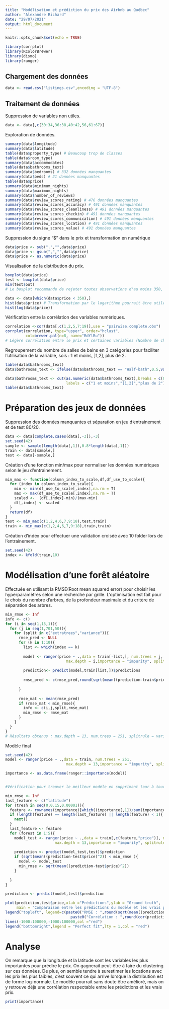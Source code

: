 ```yaml
---
title: "Modélisation et prédiction du prix des Airbnb au Québec"
author: "Alexandre Richard"
date: "29/07/2021"
output: html_document
---
```


```r
knitr::opts_chunk$set(echo = TRUE)
```

```r
library(corrplot)
library(RColorBrewer)
library(dismo)
library(ranger)

```


## Chargement des données

```r
data <- read.csv("listings.csv",encoding = "UTF-8")
```

## Traitement de données

Suppression de variables non utiles.

```r
data <- data[,c(30:34,36:38,40:42,56,61:67)]
```

Exploration de données.

```r
summary(data$longitude)
summary(data$latitude)
table(data$property_type) # Beaucoup trop de classes
table(data$room_type)
summary(data$accommodates)
table(data$bathrooms_text)
summary(data$bedrooms) # 332 données manquantes
summary(data$beds) # 21 données manquantes
table(data$price)
summary(data$minimum_nights)
summary(data$maximum_nights)
summary(data$number_of_reviews)
summary(data$review_scores_rating) # 476 données manquantes
summary(data$review_scores_accuracy) # 491 données manquantes
summary(data$review_scores_cleanliness) # 491 données manquantes
summary(data$review_scores_checkin) # 491 données manquantes
summary(data$review_scores_communication) # 491 données manquantes
summary(data$review_scores_location) # 491 données manquantes
summary(data$review_scores_value) # 491 données manquantes

```


Suppression du signe "$" dans le prix et transformation en numérique

```r
data$price <- sub(".","",data$price)
data$price <- gsub(",","",data$price)
data$price <- as.numeric(data$price)
```

Visualisation de la distribution du prix.

```r
boxplot(data$price)
test <- boxplot(data$price)
min(test$out) 
# Le boxplot recommande de rejeter toutes observations d'au moins 350, il s'agit de données extrêmes.

data <- data[which(data$price < 350),]
hist(data$price) # Transformation par le logarithme pourrait être utile.
hist(log(data$price))
```

Vérification entre la corrélation des variables numériques.


```r
correlation <-cor(data[,c(1,2,5,7:19)],use = "pairwise.complete.obs")
corrplot(correlation, type="upper", order="hclust",
         col=brewer.pal(n=8, name="RdYlBu"))
# Légère corrélation entre le prix et certaines variables (Nombre de chambres, nombre de lits et nombre de personnes accueillies)
```

Regroupement du nombre de salles de bains en 3 catégories pour faciliter l'utilisation de la variable, sois : 1 et moins, ]1,2], plus de 2.
```r
table(data$bathrooms_text)
data$bathrooms_text <- ifelse(data$bathrooms_text == "Half-bath",0.5,vapply(strsplit(data$bathrooms_text," "), `[`, 1, FUN.VALUE=character(1)))

data$bathrooms_text <- cut(as.numeric(data$bathrooms_text),breaks = c(0,1,2,Inf),
                           labels = c("1 et moins","]1,2]","plus de 2"))
table(data$bathrooms_text)

```

# Préparation des jeux de données

Suppression des données manquantes et séparation en jeu d'entrainement et de test 80/20.
```r
data <- data[complete.cases(data[,-3]),-3]
set.seed(42)
sample <- sample(length(data[,1]),0.8*length(data[,1]))
train <- data[sample,]
test <- data[-sample,]

```

Création d'une fonction min/max pour normaliser les données numériques selon le jeu d'entrainement.

```r
min_max <- function(column_index_to_scale,df,df_use_to_scale){
  for (index in column_index_to_scale){
    min <- min(df_use_to_scale[,index],na.rm = T)
    max <- max(df_use_to_scale[,index],na.rm = T)
    scaled <-  (df[,index]-min)/(max-min)
    df[,index] <- scaled
  }
  return(df)
}
test <- min_max(c(1,2,4,6,7,9:18),test,train)
train <- min_max(c(1,2,4,6,7,9:18),train,train)

```

Création d'index pour effectuer une validation croisée avec 10 folder lors de l'entrainement.

```r
set.seed(42)
index <- kfold(train,10)
```

# Modélisation d'une forêt aléatoire 

Effectuée en utilisant la RMSE(Root mean squared error) pour choisir les hyperparamètres selon une recherche par grille. L'optimisation est fait pour le choix du nombre d'arbres, de la profondeur maximale et du critère de séparation des arbres.
```r

min_rmse <- Inf
info <- c()
for (i in seq(1,15,1)){
  for (j in seq(1,701,50)){
    for (split in c("extratrees","variance")){
      rmse_pred <- NULL
      for (k in 1:10){
        list <- which(index == k)
          
        model <- ranger(price ~ .,data = train[-list,], num.trees = j,
                           max.depth = i,importance = "impurity", splitrule = split )
        
        prediction<- predict(model,train[list,])$predictions
        
        rmse_pred <- c(rmse_pred,round(sqrt(mean((prediction-train$price[list])^2)),4))
        
      }
      
      rmse_mat <- mean(rmse_pred)
      if (rmse_mat < min_rmse){
        info <- c(i,j,split,rmse_mat)
        min_rmse <- rmse_mat
      }
    }
  }
}
# Résultats obtenus : max.depth = 13, num.trees = 251, splitrule = variance

```

Modèle final

```r
set.seed(42)
model <- ranger(price ~ .,data = train, num.trees = 251,
                           max.depth = 13,importance = "impurity", splitrule = "variance")

importance <- as.data.frame(ranger::importance(model))


#Vérification pour trouver le meilleur modèle en supprimant tour à tour les variables moins importantes

min_rmse <- Inf
last_feature <- c("latitude")
for (tresh in seq(0,0.15,0.00001)){
  feature <- rownames(importance)[which((importance[,1])/sum(importance[,1]) > tresh)]
  if (length(feature) == length(last_feature) || length(feature) < 1){
    next()
  }
  last_feature <- feature
  for (forest in 1:5){
    model_test <- ranger(price ~ .,data = train[,c(feature,"price")], num.trees = 251,
                      max.depth = 13,importance = "impurity", splitrule = "variance")
    
    prediction <- predict(model_test,test)$prediction
    if (sqrt(mean((prediction-test$price)^2)) < min_rmse ){
      model <- model_test
      min_rmse <- sqrt(mean((prediction-test$price)^2))
    }
    
  }
}

prediction <- predict(model,test)$prediction

plot(prediction,test$price,xlab ="Prédictions",ylab = "Ground truth",
     main = "Comparaison entre les prédictions du modèle et les vrais prix")
legend("topleft", legend=c(paste0("RMSE : ",round(sqrt(mean((prediction-test$price)^2)),3)),
                             paste0("Corrélation : ",round(cor(prediction,test$price),3))),pt.cex = 1,cex = 0.7,bty = "n")
lines(-1000:100000,-1000:100000,col ="red")
legend("bottomright",legend = "Perfect fit",lty = 1,col = "red")
```

# Analyse 

On remarque que la longitude et la latitude sont les variables les plus importantes pour prédire le prix. On gagnerait peut-être à faire du clustering sur ces données. De plus, on semble tendre à surestimer les locations avec les prix les plus faibles, c'est souvent ce qui arrive lorsque la distribution est de forme log-normale. Le modèle pourrait sans doute être amélioré, mais on y retrouve déjà une corrélation respectable entre les prédictions et les vrais prix.

```r
print(importance)
```



